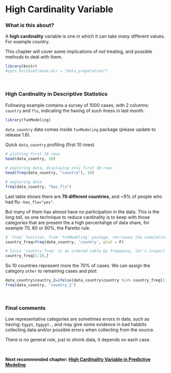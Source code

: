 High Cardinality Variable
===

### What is this about?

A **high cardinality** variable is one in which it can take _many_ different values. For example country. 

This chapter will cover some implications of not treating, and possible methods to deal with them.

```r
library(knitr)
#opts_knit$set(base.dir = "data_preparation")
```
 
<style type="text/css">
.table {
    width: 40%;
}
</style>

<br> 

### High Cardinality in Descriptive Statistics

Following example contains a survey of 1000 cases, with 2 columns: `country` and `flu`, indicating the having of such ilness in last month.

```r
library(funModeling) 
```

`data_country` data comes inside `funModeling` package (please update to release 1.6).

Quick `data_country` profiling (first 10 rows)

```r
# plotting first 10 rows
head(data_country, 10)

# exploring data, displaying only first 10 rows
head(freq(data_country, "country"), 10)
```

```r
# exploring data
freq(data_country, "has_flu")
```

Last table shows there are **70 different countries**, and ~9% of people who had flu -`has_flu="yes"`.

But many of them has almost have no participation in the data. This is the _long tail_, so one technique to reduce cardinality is to keep with those categories that are present the a high percentahge of data share, for example 70, 80 or 90%, the Paretto rule.

```r
# 'freq' function, from 'funModeling' package, retrieves the cumulative_percentage that will help to do the cut. 
country_freq=freq(data_country, 'country', plot = F)

# Since 'country_freq' is an ordered table by frequency, let's inspect the first 10 rows with the most share.
country_freq[1:10,]
```


So 10 countries represent more the 70% of cases. We can assign the category `other` to remaining cases and plot:

```r
data_country$country_2=ifelse(data_country$country %in% country_freq[1:10,'country'], data_country$country, 'other')
freq(data_country, 'country_2')
```

<br> 

### Final comments

Low representative categories are sometimes errors in data, such as having: `Egypt`, `Eggypt.`, and may give some evidence in bad habbits collecting data and/or possible errors when collecting from the source.

There is no general rule, just to shrink data, it depends on each case.

<br>

**Next recommended chapter: <a href="http://livebook.datascienceheroes.com/data_preparation/high_cardinality_descriptive_stats.html"
>High Cardinality Variable in Predictive Modeling</a>**




